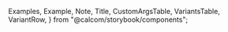 
  Examples,
  Example,
  Note,
  Title,
  CustomArgsTable,
  VariantsTable,
  VariantRow,
} from "@calcom/storybook/components";


<Meta title="UI/table/data-table" component={DataTable} />

<Title title="Data-table" suffix="Brief" subtitle="Version 2.0 — Last Update: 06 Jan 2023" />

## Definition

<Canvas>
  <Story name="Datatable">
    <DataTable
      columns={columns}
      data={dataTableDemousers}
      filterableItems={filterableItems}
      searchKey="username"
      selectionOptions={dataTableSelectionActions}
    />
  </Story>
</Canvas>
